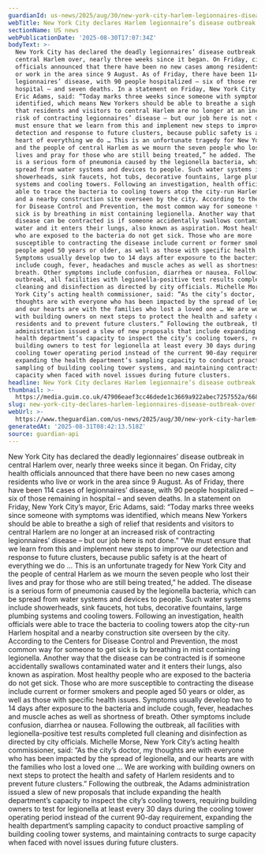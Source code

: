 ```yaml
---
guardianId: us-news/2025/aug/30/new-york-city-harlem-legionnaires-disease-outbreak-over
webTitle: New York City declares Harlem legionnaire’s disease outbreak over
sectionName: US news
webPublicationDate: '2025-08-30T17:07:34Z'
bodyText: >-
  New York City has declared the deadly legionnaires’ disease outbreak in
  central Harlem over, nearly three weeks since it began. On Friday, city health
  officials announced that there have been no new cases among residents who live
  or work in the area since 9 August. As of Friday, there have been 114 cases of
  legionnaires’ disease, with 90 people hospitalized – six of those remaining in
  hospital – and seven deaths. In a statement on Friday, New York City’s mayor,
  Eric Adams, said: “Today marks three weeks since someone with symptoms was
  identified, which means New Yorkers should be able to breathe a sigh of relief
  that residents and visitors to central Harlem are no longer at an increased
  risk of contracting legionnaires’ disease – but our job here is not done.” “We
  must ensure that we learn from this and implement new steps to improve our
  detection and response to future clusters, because public safety is at the
  heart of everything we do … This is an unfortunate tragedy for New York City
  and the people of central Harlem as we mourn the seven people who lost their
  lives and pray for those who are still being treated,” he added. The disease
  is a serious form of pneumonia caused by the legionella bacteria, which can be
  spread from water systems and devices to people. Such water systems include
  showerheads, sink faucets, hot tubs, decorative fountains, large plumbing
  systems and cooling towers. Following an investigation, health officials were
  able to trace the bacteria to cooling towers atop the city-run Harlem hospital
  and a nearby construction site overseen by the city. According to the Centers
  for Disease Control and Prevention, the most common way for someone to get
  sick is by breathing in mist containing legionella. Another way that the
  disease can be contracted is if someone accidentally swallows contaminated
  water and it enters their lungs, also known as aspiration. Most healthy people
  who are exposed to the bacteria do not get sick. Those who are more
  susceptible to contracting the disease include current or former smokers and
  people aged 50 years or older, as well as those with specific health issues.
  Symptoms usually develop two to 14 days after exposure to the bacteria and
  include cough, fever, headaches and muscle aches as well as shortness of
  breath. Other symptoms include confusion, diarrhea or nausea. Following the
  outbreak, all facilities with legionella-positive test results completed full
  cleaning and disinfection as directed by city officials. Michelle Morse, New
  York City’s acting health commissioner, said: “As the city’s doctor, my
  thoughts are with everyone who has been impacted by the spread of legionella,
  and our hearts are with the families who lost a loved one … We are working
  with building owners on next steps to protect the health and safety of Harlem
  residents and to prevent future clusters.” Following the outbreak, the Adams
  administration issued a slew of new proposals that include expanding the
  health department’s capacity to inspect the city’s cooling towers, requiring
  building owners to test for legionella at least every 30 days during the
  cooling tower operating period instead of the current 90-day requirement,
  expanding the health department’s sampling capacity to conduct proactive
  sampling of building cooling tower systems, and maintaining contracts to surge
  capacity when faced with novel issues during future clusters.
headline: New York City declares Harlem legionnaire’s disease outbreak over
thumbnail: >-
  https://media.guim.co.uk/47906eaef3cc46dede1c3669a922abec7257552a/668_0_6683_5347/500.jpg
slug: new-york-city-declares-harlem-legionnaires-disease-outbreak-over
webUrl: >-
  https://www.theguardian.com/us-news/2025/aug/30/new-york-city-harlem-legionnaires-disease-outbreak-over
generatedAt: '2025-08-31T08:42:13.518Z'
source: guardian-api
---
```

New York City has declared the deadly legionnaires’ disease outbreak in central Harlem over, nearly three weeks since it began. On Friday, city health officials announced that there have been no new cases among residents who live or work in the area since 9 August. As of Friday, there have been 114 cases of legionnaires’ disease, with 90 people hospitalized – six of those remaining in hospital – and seven deaths. In a statement on Friday, New York City’s mayor, Eric Adams, said: “Today marks three weeks since someone with symptoms was identified, which means New Yorkers should be able to breathe a sigh of relief that residents and visitors to central Harlem are no longer at an increased risk of contracting legionnaires’ disease – but our job here is not done.” “We must ensure that we learn from this and implement new steps to improve our detection and response to future clusters, because public safety is at the heart of everything we do … This is an unfortunate tragedy for New York City and the people of central Harlem as we mourn the seven people who lost their lives and pray for those who are still being treated,” he added. The disease is a serious form of pneumonia caused by the legionella bacteria, which can be spread from water systems and devices to people. Such water systems include showerheads, sink faucets, hot tubs, decorative fountains, large plumbing systems and cooling towers. Following an investigation, health officials were able to trace the bacteria to cooling towers atop the city-run Harlem hospital and a nearby construction site overseen by the city. According to the Centers for Disease Control and Prevention, the most common way for someone to get sick is by breathing in mist containing legionella. Another way that the disease can be contracted is if someone accidentally swallows contaminated water and it enters their lungs, also known as aspiration. Most healthy people who are exposed to the bacteria do not get sick. Those who are more susceptible to contracting the disease include current or former smokers and people aged 50 years or older, as well as those with specific health issues. Symptoms usually develop two to 14 days after exposure to the bacteria and include cough, fever, headaches and muscle aches as well as shortness of breath. Other symptoms include confusion, diarrhea or nausea. Following the outbreak, all facilities with legionella-positive test results completed full cleaning and disinfection as directed by city officials. Michelle Morse, New York City’s acting health commissioner, said: “As the city’s doctor, my thoughts are with everyone who has been impacted by the spread of legionella, and our hearts are with the families who lost a loved one … We are working with building owners on next steps to protect the health and safety of Harlem residents and to prevent future clusters.” Following the outbreak, the Adams administration issued a slew of new proposals that include expanding the health department’s capacity to inspect the city’s cooling towers, requiring building owners to test for legionella at least every 30 days during the cooling tower operating period instead of the current 90-day requirement, expanding the health department’s sampling capacity to conduct proactive sampling of building cooling tower systems, and maintaining contracts to surge capacity when faced with novel issues during future clusters.

